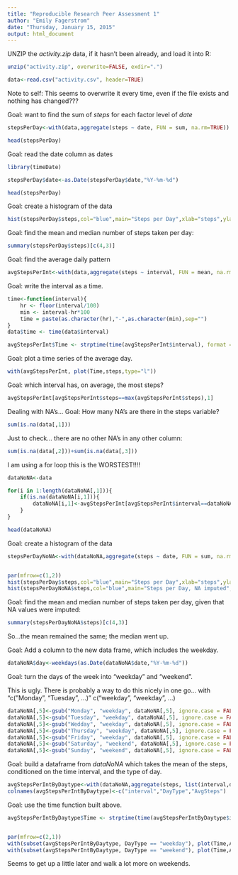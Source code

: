 ```yaml
---
title: "Reproducible Research Peer Assessment 1"
author: "Emily Fagerstrom"
date: "Thursday, January 15, 2015"
output: html_document
---
```



UNZIP the *activity.zip* data, if it hasn't been already, and load it into R:

```r

unzip("activity.zip", overwrite=FALSE, exdir=".")

data<-read.csv("activity.csv", header=TRUE)

```

Note to self: This seems to overwrite it every time, even if the file exists and nothing has changed???


Goal: want to find the sum of *steps* for each factor level of *date*

```r

stepsPerDay<-with(data,aggregate(steps ~ date, FUN = sum, na.rm=TRUE))

head(stepsPerDay)
```


Goal: read the date column as dates

```r

library(timeDate)

stepsPerDay$date<-as.Date(stepsPerDay$date,"%Y-%m-%d")

head(stepsPerDay)

```


Goal: create a histogram of the data

```r

hist(stepsPerDay$steps,col="blue",main="Steps per Day",xlab="steps",ylab="days",breaks=10)

```


Goal: find the mean and median number of steps taken per day:

```r

summary(stepsPerDay$steps)[c(4,3)]

```

Goal: find the average daily pattern

```r
avgStepsPerInt<-with(data,aggregate(steps ~ interval, FUN = mean, na.rm=TRUE))
```

Goal: write the interval as a time.

```r

time<-function(interval){
    hr <- floor(interval/100)
    min <- interval-hr*100
    time = paste(as.character(hr),"-",as.character(min),sep="")
}
data$time <- time(data$interval)

avgStepsPerInt$Time <- strptime(time(avgStepsPerInt$interval), format = "%H-%M")

```

Goal: plot a time series of the average day.

```r

with(avgStepsPerInt, plot(Time,steps,type="l"))

```

Goal: which interval has, on average, the most steps?

```r

avgStepsPerInt[avgStepsPerInt$steps==max(avgStepsPerInt$steps),1]

```

Dealing with NA's...
Goal: How many NA's are there in the steps variable?

```r

sum(is.na(data[,1]))

```
Just to check... there are no other NA's in any other column:

```r

sum(is.na(data[,2]))+sum(is.na(data[,3]))

```


I am using a for loop this is the WORSTEST!!!!

```r

dataNoNA<-data

for(i in 1:length(dataNoNA[,1])){
    if(is.na(dataNoNA[i,1])){
        dataNoNA[i,1]<-avgStepsPerInt[avgStepsPerInt$interval==dataNoNA[i,3],2]
    }
}

head(dataNoNA)

```

Goal: create a histogram of the data

```r

stepsPerDayNoNA<-with(dataNoNA,aggregate(steps ~ date, FUN = sum, na.rm=TRUE))


par(mfrow=c(1,2))
hist(stepsPerDay$steps,col="blue",main="Steps per Day",xlab="steps",ylab="days",breaks=10,ylim=c(0, 25))
hist(stepsPerDayNoNA$steps,col="blue",main="Steps per Day, NA imputed",xlab="steps",ylab="days",breaks=10,ylim=c(0, 25))

```


Goal: find the mean and median number of steps taken per day, given that NA values were imputed:


```r

summary(stepsPerDayNoNA$steps)[c(4,3)]

```

So...the mean remained the same; the median went up.

Goal: Add a column to the new data frame, which includes the weekday.

```r

dataNoNA$day<-weekdays(as.Date(dataNoNA$date,"%Y-%m-%d"))

```

Goal: turn the days of the week into "weekday" and "weekend".  

This is ugly.
There is probably a way to do this nicely in one go... with 
"c("Monday", "Tuesday", ...)" c("weekday", "weekday", ...)

```r

dataNoNA[,5]<-gsub("Monday", "weekday", dataNoNA[,5], ignore.case = FALSE)
dataNoNA[,5]<-gsub("Tuesday", "weekday", dataNoNA[,5], ignore.case = FALSE)
dataNoNA[,5]<-gsub("Wedday", "weekday", dataNoNA[,5], ignore.case = FALSE)
dataNoNA[,5]<-gsub("Thursday", "weekday", dataNoNA[,5], ignore.case = FALSE)
dataNoNA[,5]<-gsub("Friday", "weekday", dataNoNA[,5], ignore.case = FALSE)
dataNoNA[,5]<-gsub("Saturday", "weekend", dataNoNA[,5], ignore.case = FALSE)
dataNoNA[,5]<-gsub("Sunday", "weekend", dataNoNA[,5], ignore.case = FALSE)


```

Goal: build a dataframe from *dataNoNA* which takes the mean of the steps, conditioned on the time interval, and the type of day.

```r

avgStepsPerIntByDaytype<-with(dataNoNA,aggregate(steps, list(interval,day), FUN = mean))
colnames(avgStepsPerIntByDaytype)<-c("interval","DayType","AvgSteps")

```

Goal: use the time function built above.

```r

avgStepsPerIntByDaytype$Time <- strptime(time(avgStepsPerIntByDaytype$interval), format = "%H-%M")


par(mfrow=c(2,1))
with(subset(avgStepsPerIntByDaytype, DayType == "weekday"), plot(Time,AvgSteps,type="l", main="Weekday"))
with(subset(avgStepsPerIntByDaytype, DayType == "weekend"), plot(Time,AvgSteps,type="l", main="Weekend"))

```

Seems to get up a little later and walk a lot more on weekends.


